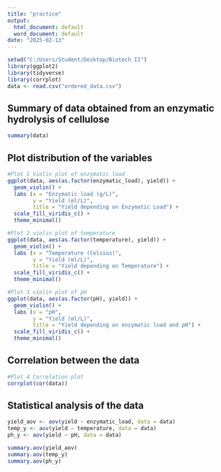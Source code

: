 ---
title: "practice"
output:
  html_document: default
  word_document: default
date: "2025-02-13"
---
```{r, include=FALSE}
setwd("C:/Users/Student/Desktop/Biotech II")
library(ggplot2)
library(tidyverse)
library(corrplot)
data <- read.csv("ordered_data.csv")
```

## Summary of data obtained from an enzymatic hydrolysis of cellulose
``` {r}


summary(data)

```
## Plot distribution of the variables
```{r, fig.cap="Scatter plot Enzymatic load vs Yield"}


#Plot 1 Violin plot of enzymatic load
ggplot(data, aes(as.factor(enzymatic_load), yield)) +
  geom_violin() +
  labs (x = "Enzymatic load (g/L)",
        y = "Yield (ml/L)",
        title = "Yield depending on Enzymatic Load") +
  scale_fill_viridis_c() +
  theme_minimal() 

#Plot 2 violin plot of temperature
ggplot(data, aes(as.factor(temperature), yield)) +
  geom_violin() +
  labs (x = "Temperature (Celsius)",
        y = "Yield (ml/L)",
        title = "Yield depending on Temperature") +
  scale_fill_viridis_c() +
  theme_minimal() 

#Plot 3 violin plot of pH
ggplot(data, aes(as.factor(pH), yield)) +
  geom_violin() +
  labs (x = "pH",
        y = "Yield (ml/L)",
        title = "Yield depending on enzymatic load and pH") +
  scale_fill_viridis_c() +
  theme_minimal() 


```

## Correlation between the data 
```{r}
#Plot 4 Correlation plot
corrplot(cor(data))

```

## Statistical analysis of the data 
```{r, include=FALSE}
yield_aov <- aov(yield ~ enzymatic_load, data = data)
temp_y <- aov(yield ~ temperature, data = data)
ph_y <- aov(yield ~ pH, data = data)
```

```{r, echo=FALSE}
summary.aov(yield_aov)
summary.aov(temp_y)
summary.aov(ph_y)
```